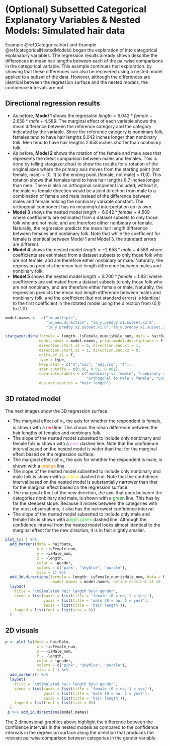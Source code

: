 
# (Optional) Subsetted Categorical Explanatory Variables & Nested Models: Simulated hair data {#categoricalNestedModels}

Example \@ref(CategoricalVar) and Example \@ref(categoricalNestedModels) began the exploration of into categorical explanatory variables.  The regression results already shown describe the differences in mean hair lengths between each of the pairwise comparisons in the categorical variable. This example continues that exploration. by showing that these differences can also be recovered using a nested model applied to a subset of the data. However, although the differences are identical between the regression surface and the nested models, the confidence intervals are not.

## Directional regression results

  - As before, **Model 1** shows the regression $length = 6.042 * female  - 2.658* male + 4.589$. The marginal effect of each variable shows the mean difference between the reference category and the category indicated by the variable. Since the reference category is nonbinary folk, females tend to have hair lengths 6.042 inches longer than nonbinary folk. Men tend to have hair lengths 2.658 inches shorter than nonbinary folk.
  - As before, **Model 2** shows the rotation of the female and male axes that represents the direct comparison between males and females. This is done by telling stargazer.dira() to show the results for a rotation of the original axes where the primary axis moves from the starting point (not female, male) = (0, 1) to the ending point (female, not male) = (1,0). This rotation shows that females tend to have hair lengths 8.7 inches longer than men. There is also an orthogonal component included; without it, the male vs female direction would be a joint direction from male to a combination of female and male instead of the difference between males and female holding the nonbinary variable constant. The orthogonal component has no meaningful interpretation on its own.
  - **Model 3** shows the nested model $length = 6.042 * female + 4.589$ where coefficients are estimated from a dataset subsets to only those folk who are not male, and are therefore either nonbinary or female. Naturally, the regression predicts the mean hair length difference between females and nonbinary folk. Note that while the coefficient for female is identical between Model 1 and Model 3, the standard errors are different.
  - **Model 4** shows the nested model $length = -2.658 * male + 4.589$ where coefficients are estimated from a dataset subsets to only those folk who are not female, and are therefore either nonbinary or male. Naturally, the regression predicts the mean hair length difference between males and nonbinary folk.
  - **Model 5** shows the nested model $length = 8.700 * female + 1.931$ where coefficients are estimated from a dataset subsets to only those folk who are not nonbinary, and are therefore either female or male. Naturally, the regression predicts the mean hair length difference between males and nonbinary folk, and the coefficient (but not standard errors) is identical to the first coefficient in the rotated model using the direction from (0,1) to (1,0).

```r
model.names <-  c("lm_multiple", 
                  "lm_new.direction", "lm_y.predby.x1.subset.x2.0", 
                  "lm_y.predby.x2.subset.x1.0","lm_y.predby.x1.subset.x1ORx2.1" ) 

stargazer.dira(formula = length~ isFemale_num+isMale_num, data = hairData, 
               model.names = model.names, print.model.descriptions = F,
               direction.start.x1 = 0, direction.end.x1 = 1, 
               direction.start.x2 = 1, direction.end.x2 = 0,
               units.of.x1 = T, 
               type = type, 
               keep.stat = c("n","aic", "adj.rsq", "f"),
               star.cutoffs = c(0.05, 0.01, 0.001),
               covariate.labels = c("nonbinary vs female", "nonbinary vs male", "male vs female",
                                    "orthogonal to male v female", "Constant"),
               dep.var.caption = "hair length")
```



## 3D rotated model

The next images show the 3D regression surface.
  
  - The marginal effect of $x_1$, the axis for whether the respondent is female, is shown with a <span style="color: crimson;">red</span> line. This shows the mean difference between the hair lengths of females and nonbinary folk.
  - The slope of the nested model subsetted to include only nonbinary and female folk is shown with a <span style="color: violet;">pink</span> dashed line. Note that the confidence interval based on the nested model is wider than that for the marginal effect based on the regression surface.
  - The marginal effect of $x_1$, the axis for whether the respondent is male, is shown with a <span style="color: darkorange;">orange</span> line. 
  - The slope of the nested model subsetted to include only nonbinary and male folk is shown with a <span style="color: gold;">yellow</span> dashed line. Note that the confidence interval based on the nested model is substantially narrower than that for the marginal effect based on the regression surface.
  - The marginal effect of the new direction, the axis that goes between the categories nonbinary and male, is shown with a <span style="color: green;">green</span> line. This has by far the steepest slope. Because it moves between the categories with the most observations, it also has the narrowest confidence interval.
  - The slope of the nested model subsetted to include only male and female folk is shown with a <span style="color: limegreen;">light green</span> dashed line. Although the confidence interval from the nested model looks almost identical to the marginal effect for the new direction, it is in fact slightly smaller.

```r

plot_ly( ) %>%
  add_markers(data = hairData, 
              x = ~isFemale_num,
              y = ~isMale_num,
              z = ~length,
              color = ~gender,
              colors = c("pink", "skyblue", "purple"),
              size = 1) %>% 
  add_3d.directions(formula = length~ isFemale_num+isMale_num, data = hairData,
                     model.names = model.names, define.constant.x1 =0 ,define.constant.x2 =0 ) %>%
  layout( 
    title = "\nSimulated hair length by\n gender",
    scene = list(xaxis = list(title = 'female (0 = no, 1 = yes)'),
                 yaxis = list(title = 'male (0 = no, 1 = yes)'),
                 zaxis = list(title = 'hair length')),
    legend = list(font = list(size = 8))
  )
```

## 2D visuals

```r
p <- plot_ly(data = hairData, 
              x = ~isFemale_num,
              y = ~isMale_num,
              z = ~length,
              color = ~gender,
              colors = c("pink", "skyblue", "purple"),
              size = 1 ) %>%
  add_markers() %>% 
  layout( 
    title = "\nSimulated hair length by\n gender",
    scene = list(xaxis = list(title = 'female (0 = no, 1 = yes)'),
                 yaxis = list(title = 'male (0 = no, 1 = yes)'),
                 zaxis = list(title = 'hair length')),
    legend = list(font = list(size = 8))
  )
 p %>% add_2d.directions(model.names) 

```

The 2 dimensional graphics above highlight the difference between the confidence intervals in the nested models as compared to the confidence intervals in the regression surface along the direction that produces the relevant pairwise comparison between categories in the gender variable. 